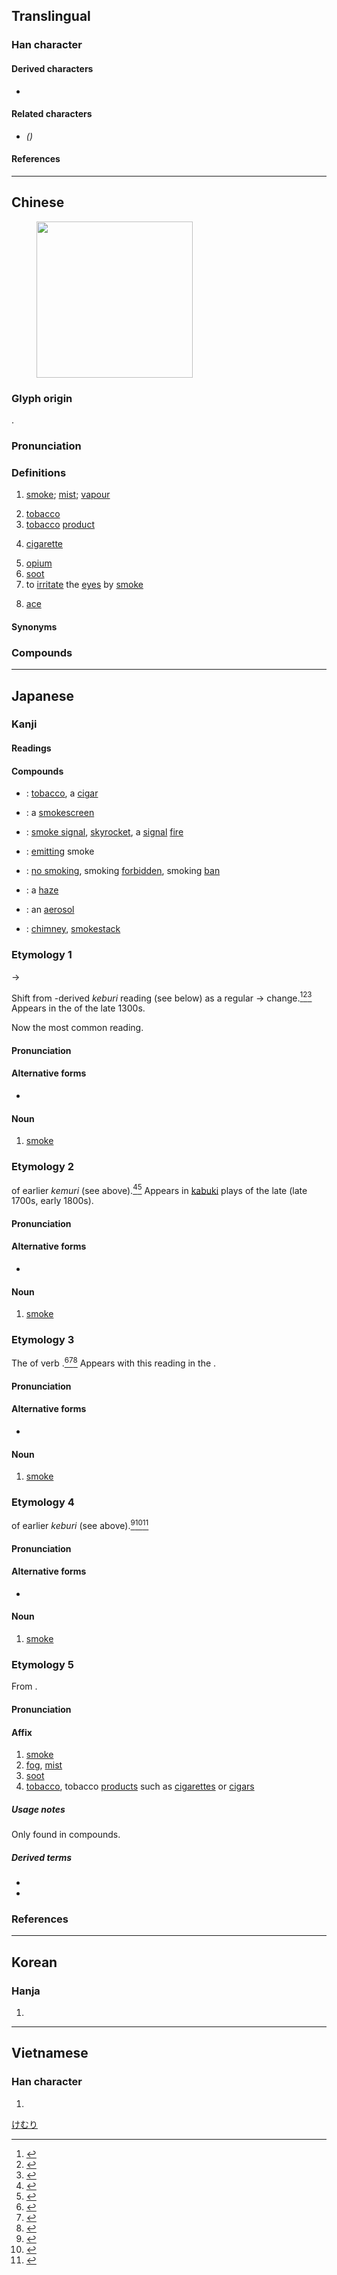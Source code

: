 {{also|烟}}
{{character info/new}}
==Translingual==
{{CJKV-forms|煙|烟|煙|煙}}

===Han character===
{{Han char|rn=86|rad=火|as=09|sn=13|four=91814|canj=FMWG|ids=⿰火垔}}

====Derived characters====
* {{l|mul|[[𫴍]], [[𬮕]]}}

====Related characters====
* {{l|mul|[[烟]]}} ''({{w|Simplified Chinese}})''

====References====
{{Han ref|kx=0677.070|dkj=19203|dj=1088.020|hdz=32215.090|uh=7159}}

----

==Chinese==
{{zh-forms|s=烟|t2=菸|note={{lang|zh|菸}} – when related to tobacco}}
{{zh-wp}}
[[File:AirPollutionSource.jpg|right|250px|thumb|{{l|zh|[[工廠]]裡產生的'''煙'''}}]]

===Glyph origin===
{{Han etym}}
{{Han compound|火|垔|ls=psc|c1=s|c2=p|t1=fire}}.

===Pronunciation===
{{zh-pron
|m=yān
|m-s=
|dg=ян1
|c=jin1
|c-t=
|g=
|h=pfs=yên
|j=
|mb=
|md=iĕng
|mn=ian
|mn-t=ing1
|w=1i
|x=
|mc=y
|oc=y
|ma=Zh-yān.oga
|ca=LL-Q9186-Justinrleung-煙.wav
|cat=n,v
}}

===Definitions===
{{zh-hanzi}}

# [[smoke]]; [[mist]]; [[vapour]] {{zh-mw|m,c:陣|m:團|m,c:縷|m,c:層}}
#: {{zh-x|煙囪 裡 噴出 一 團 黑 煙。|The chimney blew out a cloud of black '''smoke'''.}}
# [[tobacco]] {{gl|plant}}
# [[tobacco]] [[product]]
#: {{zh-x|這 是 一 種 味 淡 的 煙。|This is a mild '''tobacco'''.}}
# [[cigarette]] {{zh-mw|m,c:支|m:根}}
#: {{zh-x|把 煙 滅 了。|Put out the '''cigarette'''.}}
#: {{zh-x|他 給 我 捲 了 一 支 煙。|He rolled a '''cigarette''' for me.}}
# [[opium]]
# [[soot]]
# to [[irritate]] the [[eye]]s by [[smoke]]
#: {{zh-x|做菜 忘 了 開 抽油煙機，'''煙''' 得{de} 我 流淚。|When I was cooking, I forgot to turn on the range hood, and the smoke made my eyes water.}}
# {{lb|zh|Cantonese|slang|informal|card games}} [[ace]]

====Synonyms====
{{zh-dial|香煙}}

===Compounds===
{{zh-der|煙波|煙草|煙塵|煙囪|煙袋|煙袋桿|煙袋桿兒|煙袋鍋|煙袋鍋兒|煙袋嘴兒|煙蒂|煙斗|煙斗絲|煙缸|煙缸兒|煙鬼|煙海|煙盒|煙盒兒|煙花|煙灰|煙灰碟|煙灰碟兒|煙灰缸|煙灰缸兒|煙火|煙鹼|煙酒不分家|煙具|煙捲兒|煙煤|煙幕|煙幕彈|煙農|煙屁股|煙絲|煙筒|煙頭|煙頭兒|煙土|煙霧|煙霞|煙消雲散|煙燻火燎|煙焰|煙葉|煙雨|煙雲|煙柱|煙嘴兒|煙子|一溜煙|一道煙|七孔生煙|七竅生煙|不食煙火|二手煙|人煙|人煙浩穰|人煙湊集|人煙稀少|人煙稠密|人煙輻輳|人間煙火|光煙霧|冒煙|冒煙突火|凌煙閣|另起煙爨|吃煙|吞煙|含煙籠霧|吸油煙機|喝風呵煙|喝風痾煙|堅臥煙霞|夕煙|外煙|大煙|大麻煙|如墮煙霧|忌煙|抽油煙機|捲煙畫片|排煙|接紹香煙|接續香煙|放煙幕|斷煙|旱煙|旱煙筒|旱煙袋|暮煙|杳無人煙|松煙墨|板煙|桐花煙|步飛煙傳|歸煙|水煙|水煙袋|沒人煙|油煙|洋煙|浩如煙海|清水煙|潑煙花|潑賤煙花|濃煙|火滅煙消|灰飛煙滅|炊煙|烏煙瘴氣|烽煙|烽煙四起|無煙火藥|無煙焦煤|無煙煤|煙傢伙|煙合包|煙夜蛾|煙客|煙嵐|煙嵐雲岫|煙戶|煙景|煙月|煙月場|煙月牌|煙槍|煙樹|煙毒|煙波客|煙波浩渺|煙波萬頃|煙波釣叟|煙波釣徒|煙消冰釋|煙消火滅|煙消霧散|煙渚|煙火之警|煙火氣|煙火鄰居|煙火食|煙熏火燎|煙燄障天|煙燈|煙燻|煙爨|煙生喉舌|煙瘴|煙癮|煙視媚行|煙禁|煙穗|煙突|煙窩|煙篷|煙籠霧鎖|煙粉|煙膏|煙臺|煙臺市|煙花寨|煙花寨主|煙花巷|煙花窟|煙花簿|煙花門戶|煙花隊|煙苗|煙蓑雨笠|煙蚜|煙袋哨子|煙袋油子|煙袋荷包|煙袋鍋子|煙鍋|煙雨樓|煙雲供養|煙雲過眼|煙霏|煙霏霧集|煙霏露結|煙霞外人|煙霞痼疾|煙霞癖|煙靄|煙飛星散|煙館|煙鬟|煤煙|狼煙|狼煙四起|發煙劑|白煙|硝煙彈雨|禁煙|禁煙節|篆煙|紛如煙|綠煙紅霧|舊公煙|花煙館|荒煙蔓草|蘭花煙|裊裊炊煙|貢煙|輕煙|過眼煙雲|過眼雲煙|鍋煙|鍋煙子|雲煙|雲煙過眼|青煙|風煙|飛煙傳|香煙|香煙不絕|香煙後代|鴉片煙|黑煙|點染雲煙|鼻煙|鼻煙壺|鼻煙盒|齊煙九點|煙店|私煙|煙仔魚:ian-á-hî|煙道}}

{{zh-cat|Intermediate|Tobacco}}

----

==Japanese==

===Kanji===
{{ja-kanji|grade=c|rs=火09}}

====Readings====
{{ja-readings
|goon=えん
|kanon=えん
|kun=けむ-い, けむ-り, けむり-, けむ-る
}}

====Compounds====
{{der-top|Compounds}}
* {{ja-r|煙草|たばこ}}: [[tobacco]], a [[cigar]]
* {{ja-r|煙幕|えんまく}}: a [[smokescreen]]
* {{ja-r|狼煙|のろし}}: [[smoke signal]], [[skyrocket]], a [[signal]] [[fire]]
* {{ja-r|発煙|はつえん}}: [[emit]]ting smoke
* {{ja-r|禁煙|きんえん}}: [[no smoking]], smoking [[forbidden]], smoking [[ban]]
* {{ja-r|煙霧|えんむ}}: a [[haze]]
* {{ja-r|煙%霧%質|えん%む%しつ}}: an [[aerosol]]
* {{ja-r|煙突|えんとつ}}: [[chimney]], [[smokestack]]
{{der-bottom}}

===Etymology 1===
{{ja-kanjitab|yomi=k|けむり}}

{{IPAchar|/keburi/}} → {{IPAchar|/kemuri/}}

Shift from {{der|ja|ojp|-}}-derived ''keburi'' reading (see below) as a regular {{IPAchar|/b/}} → {{IPAchar|/m/}} change.<ref name="KDJ">{{R:Kokugo Dai Jiten}}</ref><ref name="DJR">{{R:Daijirin}}</ref><ref name="DJS">{{R:Daijisen}}</ref>  Appears in the ''{{w|Taiheiki}}'' of the late 1300s.

Now the most common reading.

====Pronunciation====
{{ja-pron|yomi=k|けむり|acc=0|acc_ref=DJR,NHK,SMK5}}

====Alternative forms====
* {{l|ja|烟}} {{qualifier|less common}}

====Noun====
{{ja-noun|count=|けむり}}

# [[smoke]]

===Etymology 2===
{{ja-kanjitab|yomi=k|けむ}}

{{clipping|ja}} of earlier ''kemuri'' (see above).<ref name="KDJ">{{R:Kokugo Dai Jiten}}</ref><ref name="DJR">{{R:Daijirin}}</ref>  Appears in [[kabuki]] plays of the late {{w|Edo Period}} (late 1700s, early 1800s).

====Pronunciation====
{{ja-pron|yomi=k|けむ|acc=0|acc_ref=DJR,SMK5}}

====Alternative forms====
* {{l|ja|烟}} {{qualifier|less common}}

====Noun====
{{ja-noun|けむ}}

# {{lb|ja|sort=けむ|informal|colloquial}} [[smoke]]

===Etymology 3===
{{ja-kanjitab|yomi=k|けぶり}}

The {{m|ja|連用形|tr=ren'yōkei||continuative or stem form}} of verb {{m|ja|煙る|tr=keburu||to be smoky, to give off smoke}}.<ref name="KDJ">{{R:Kokugo Dai Jiten}}</ref><ref name="DJR">{{R:Daijirin}}</ref><ref name="DJS">{{R:Daijisen}}</ref>  Appears with this reading in the ''{{w|Man'yōshū}}''.

====Pronunciation====
{{ja-pron|yomi=k|けぶり}}

====Alternative forms====
* {{l|ja|烟}} {{qualifier|less common}}

====Noun====
{{ja-noun|けぶり}}

# {{lb|ja|sort=けぶり|archaic|possibly|_|dialect}} [[smoke]]

===Etymology 4===
{{ja-kanjitab|yomi=k|けぶ}}

{{clipping|ja}} of earlier ''keburi'' (see above).<ref name="KDJ">{{R:Kokugo Dai Jiten}}</ref><ref name="DJR">{{R:Daijirin}}</ref><ref name="DJS">{{R:Daijisen}}</ref>

====Pronunciation====
{{ja-pron|yomi=k|けぶ|acc=0|acc_ref=DJR}}

====Alternative forms====
* {{l|ja|烟}} {{qualifier|less common}}

====Noun====
{{ja-noun|けぶ}}

# {{lb|ja|sort=けぶ|archaic|possibly|_|dialect}} [[smoke]]

===Etymology 5===
{{ja-kanjitab|yomi=o|えん}}

From {{der|ja|ltc|sort=えん|-}} {{ltc-l|煙}}.

====Pronunciation====
{{ja-pron|yomi=o|えん}}

====Affix====
{{ja-pos|affix|えん}}

# [[smoke]]
# [[fog]], [[mist]]
# [[soot]]
# [[tobacco]], tobacco [[product]]s such as [[cigarette]]s or [[cigar]]s

=====Usage notes=====
Only found in compounds.

=====Derived terms=====
{{der-top}}
* {{ja-r|煙%突|えん%とつ|smokestack, chimney}}
* {{ja-r|禁%煙|きん%えん|no smoking}}
{{der-bottom}}

===References===
<references/>

[[Category:Japanese basic words|けむり]]

----

==Korean==

===Hanja===
{{ko-hanja|hangeul=[[연]], [[인]]}}

# {{rfdef|ko|sort=火09}}

----

==Vietnamese==

===Han character===
{{vi-hantu|[[yên]]|rs=火09}}

# {{rfdef|vi}}